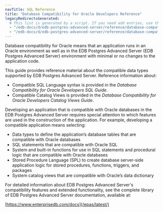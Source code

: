 ```yaml
---
navTitle: SQL Reference
title: "Database Compatibility for Oracle Developers Reference"
legacyRedirectsGenerated:
  # This list is generated by a script. If you need add entries, use the `legacyRedirects` key.
  - "/edb-docs/d/edb-postgres-advanced-server/reference/database-compatibility-for-oracle-developers-reference-guide/9.6/Database_Compatibility_for_Oracle_Developers_Reference_Guide.1.001.html"
  - "/edb-docs/d/edb-postgres-advanced-server/reference/database-compatibility-for-oracle-developers-reference-guide/9.6/toc.html"
---
```


<div id="introduction" class="registered_link"></div>

Database compatibility for Oracle means that an application runs in an Oracle environment as well as in the EDB Postgres Advanced Server (EDB Postgres Advanced Server) environment with minimal or no changes to the application code.

This guide provides reference material about the compatible data types supported by EDB Postgres Advanced Server. Reference information about:

-   Compatible SQL Language syntax is provided in the *Database Compatibility for Oracle Developers SQL Guide*.
-   Compatible Catalog Views is provided in the *Database Compatibility for Oracle Developers Catalog Views Guide*.

Developing an application that is compatible with Oracle databases in the EDB Postgres Advanced Server requires special attention to which features are used in the construction of the application. For example, developing a compatible application means selecting:

-   Data types to define the application’s database tables that are compatible with Oracle databases
-   SQL statements that are compatible with Oracle SQL
-   System and built-in functions for use in SQL statements and procedural logic that are compatible with Oracle databases
-   Stored Procedure Language (SPL) to create database server-side application logic for stored procedures, functions, triggers, and packages
-   System catalog views that are compatible with Oracle’s data dictionary

For detailed information about EDB Postgres Advanced Server's compatibility features and extended functionality, see the complete library of EDB Postgres Advanced Server documentation, available at:

[https://www.enterprisedb.com/docs](/epas/latest/)
